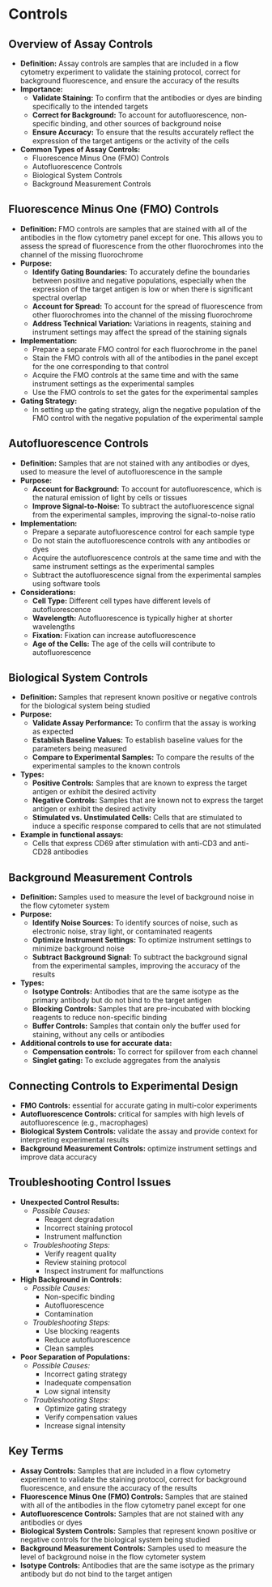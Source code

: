 # Controls {-}

## **Overview of Assay Controls** {-}

*   **Definition:** Assay controls are samples that are included in a flow cytometry experiment to validate the staining protocol, correct for background fluorescence, and ensure the accuracy of the results
*   **Importance:**
    *   **Validate Staining:** To confirm that the antibodies or dyes are binding specifically to the intended targets
    *   **Correct for Background:** To account for autofluorescence, non-specific binding, and other sources of background noise
    *   **Ensure Accuracy:** To ensure that the results accurately reflect the expression of the target antigens or the activity of the cells
*   **Common Types of Assay Controls:**
    *   Fluorescence Minus One (FMO) Controls
    *   Autofluorescence Controls
    *   Biological System Controls
    *   Background Measurement Controls

## **Fluorescence Minus One (FMO) Controls** {-}

*   **Definition:** FMO controls are samples that are stained with all of the antibodies in the flow cytometry panel except for one. This allows you to assess the spread of fluorescence from the other fluorochromes into the channel of the missing fluorochrome
*   **Purpose:**
    *   **Identify Gating Boundaries:** To accurately define the boundaries between positive and negative populations, especially when the expression of the target antigen is low or when there is significant spectral overlap
    *   **Account for Spread:** To account for the spread of fluorescence from other fluorochromes into the channel of the missing fluorochrome
    *   **Address Technical Variation:** Variations in reagents, staining and instrument settings may affect the spread of the staining signals
*   **Implementation:**
    *   Prepare a separate FMO control for each fluorochrome in the panel
    *   Stain the FMO controls with all of the antibodies in the panel except for the one corresponding to that control
    *   Acquire the FMO controls at the same time and with the same instrument settings as the experimental samples
    *   Use the FMO controls to set the gates for the experimental samples
*   **Gating Strategy:**
    *   In setting up the gating strategy, align the negative population of the FMO control with the negative population of the experimental sample

## **Autofluorescence Controls** {-}

*   **Definition:** Samples that are not stained with any antibodies or dyes, used to measure the level of autofluorescence in the sample
*   **Purpose:**
    *   **Account for Background:** To account for autofluorescence, which is the natural emission of light by cells or tissues
    *   **Improve Signal-to-Noise:** To subtract the autofluorescence signal from the experimental samples, improving the signal-to-noise ratio
*   **Implementation:**
    *   Prepare a separate autofluorescence control for each sample type
    *   Do not stain the autofluorescence controls with any antibodies or dyes
    *   Acquire the autofluorescence controls at the same time and with the same instrument settings as the experimental samples
    *   Subtract the autofluorescence signal from the experimental samples using software tools
*   **Considerations:**
    *   **Cell Type:** Different cell types have different levels of autofluorescence
    *   **Wavelength:** Autofluorescence is typically higher at shorter wavelengths
    *   **Fixation:** Fixation can increase autofluorescence
    *   **Age of the Cells:** The age of the cells will contribute to autofluorescence

## **Biological System Controls** {-}

*   **Definition:** Samples that represent known positive or negative controls for the biological system being studied
*   **Purpose:**
    *   **Validate Assay Performance:** To confirm that the assay is working as expected
    *   **Establish Baseline Values:** To establish baseline values for the parameters being measured
    *   **Compare to Experimental Samples:** To compare the results of the experimental samples to the known controls
*   **Types:**
    *   **Positive Controls:** Samples that are known to express the target antigen or exhibit the desired activity
    *   **Negative Controls:** Samples that are known not to express the target antigen or exhibit the desired activity
    *   **Stimulated vs. Unstimulated Cells:** Cells that are stimulated to induce a specific response compared to cells that are not stimulated
*   **Example in functional assays:**
    *   Cells that express CD69 after stimulation with anti-CD3 and anti-CD28 antibodies

## **Background Measurement Controls** {-}

*   **Definition:** Samples used to measure the level of background noise in the flow cytometer system
*   **Purpose:**
    *   **Identify Noise Sources:** To identify sources of noise, such as electronic noise, stray light, or contaminated reagents
    *   **Optimize Instrument Settings:** To optimize instrument settings to minimize background noise
    *   **Subtract Background Signal:** To subtract the background signal from the experimental samples, improving the accuracy of the results
*   **Types:**
    *   **Isotype Controls:** Antibodies that are the same isotype as the primary antibody but do not bind to the target antigen
    *   **Blocking Controls:** Samples that are pre-incubated with blocking reagents to reduce non-specific binding
    *   **Buffer Controls:** Samples that contain only the buffer used for staining, without any cells or antibodies
*   **Additional controls to use for accurate data:**
    *   **Compensation controls:** To correct for spillover from each channel
    *   **Singlet gating:** To exclude aggregates from the analysis

## **Connecting Controls to Experimental Design** {-}

*   **FMO Controls:** essential for accurate gating in multi-color experiments
*   **Autofluorescence Controls:** critical for samples with high levels of autofluorescence (e.g., macrophages)
*   **Biological System Controls:** validate the assay and provide context for interpreting experimental results
*   **Background Measurement Controls:** optimize instrument settings and improve data accuracy

## **Troubleshooting Control Issues** {-}

*   **Unexpected Control Results:**
    *   *Possible Causes:*
        *   Reagent degradation
        *   Incorrect staining protocol
        *   Instrument malfunction
    *   *Troubleshooting Steps:*
        *   Verify reagent quality
        *   Review staining protocol
        *   Inspect instrument for malfunctions
*   **High Background in Controls:**
    *   *Possible Causes:*
        *   Non-specific binding
        *   Autofluorescence
        *   Contamination
    *   *Troubleshooting Steps:*
        *   Use blocking reagents
        *   Reduce autofluorescence
        *   Clean samples
*   **Poor Separation of Populations:**
    *   *Possible Causes:*
        *   Incorrect gating strategy
        *   Inadequate compensation
        *   Low signal intensity
    *   *Troubleshooting Steps:*
        *   Optimize gating strategy
        *   Verify compensation values
        *   Increase signal intensity

## **Key Terms** {-}

*   **Assay Controls:** Samples that are included in a flow cytometry experiment to validate the staining protocol, correct for background fluorescence, and ensure the accuracy of the results
*   **Fluorescence Minus One (FMO) Controls:** Samples that are stained with all of the antibodies in the flow cytometry panel except for one
*   **Autofluorescence Controls:** Samples that are not stained with any antibodies or dyes
*   **Biological System Controls:** Samples that represent known positive or negative controls for the biological system being studied
*   **Background Measurement Controls:** Samples used to measure the level of background noise in the flow cytometer system
*   **Isotype Controls:** Antibodies that are the same isotype as the primary antibody but do not bind to the target antigen